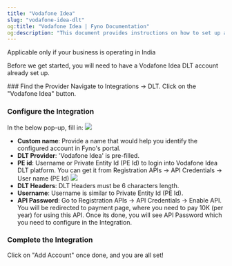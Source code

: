 ```yaml
---
title: "Vodafone Idea"
slug: "vodafone-idea-dlt"
og:title: "Vodafone Idea | Fyno Documentation"
og:description: "This document provides instructions on how to set up a Vodafone Idea DLT account in Fyno's portal by navigating to Integrations -> DLT and filling in the required information."
---
```


<Note>Applicable only if your business is operating in India</Note>

Before we get started, you will need to have a Vodafone Idea DLT account already set up.

<Steps>
### Find the Provider
Navigate to Integrations -> DLT. Click on the "Vodafone Idea" button.

### Configure the Integration

In the below pop-up, fill in:
![](/images/dlt_vodafone_integration.png)

- **Custom name**: Provide a name that would help you identify the configured account in Fyno's portal.
- **DLT Provider**: 'Vodafone Idea' is pre-filled.
- **PE id**: Username or Private Entity Id (PE Id) to login into Vodafone Idea DLT platform. You can get it from Registration APIs -> API Credentials -> User name (PE Id)
  ![](/images/dlt_vodofone_config.png)
- **DLT Headers**: DLT Headers must be 6 characters length.
- **Username**: Username is similar to Private Entity Id (PE Id).
- **API Password**: Go to Registration APIs -> API Credentials -> Enable API. You will be redirected to payment page, where you need to pay 10K (per year) for using this API. Once its done, you will see API Password which you need to configure in the Integration.

### Complete the Integration

Click on "Add Account" once done, and you are all set!

</Steps>
